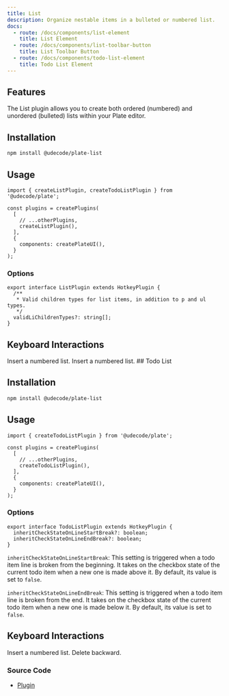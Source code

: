```yaml
---
title: List
description: Organize nestable items in a bulleted or numbered list.
docs:
  - route: /docs/components/list-element
    title: List Element
  - route: /docs/components/list-toolbar-button
    title: List Toolbar Button
  - route: /docs/components/todo-list-element
    title: Todo List Element
---
```


<ComponentPreview name="playground-demo" id="list" />

## Features

The List plugin allows you to create both ordered (numbered) and unordered (bulleted) lists within your Plate editor.

## Installation

```bash
npm install @udecode/plate-list
```

## Usage

```tsx
import { createListPlugin, createTodoListPlugin } from '@udecode/plate';

const plugins = createPlugins(
  [
    // ...otherPlugins,
    createListPlugin(),
  ],
  {
    components: createPlateUI(),
  }
);
```

### Options

```tsx
export interface ListPlugin extends HotkeyPlugin {
  /**
   * Valid children types for list items, in addition to p and ul types.
   */
  validLiChildrenTypes?: string[];
}
```

## Keyboard Interactions

<KeyTable>
  <KeyTableItem hotkey="⌘ + ⌥ + 4">Insert a numbered list.</KeyTableItem>
  <KeyTableItem hotkey="⌘ + ⇧ + 4">Insert a numbered list.</KeyTableItem>
</KeyTable>
## Todo List

<ComponentPreview name="playground-demo" id="list" />

## Installation

```bash
npm install @udecode/plate-list
```

## Usage

```tsx
import { createTodoListPlugin } from '@udecode/plate';

const plugins = createPlugins(
  [
    // ...otherPlugins,
    createTodoListPlugin(),
  ],
  {
    components: createPlateUI(),
  }
);
```

### Options

```tsx
export interface TodoListPlugin extends HotkeyPlugin {
  inheritCheckStateOnLineStartBreak?: boolean;
  inheritCheckStateOnLineEndBreak?: boolean;
}
```

`inheritCheckStateOnLineStartBreak`: This setting is triggered when a todo item line is broken from the beginning.
It takes on the checkbox state of the current todo item when a new one is made above it.
By default, its value is set to `false`.

`inheritCheckStateOnLineEndBreak`: This setting is triggered when a todo item line is broken from the end.
It takes on the checkbox state of the current todo item when a new one is made below it.
By default, its value is set to `false`.

## Keyboard Interactions

<KeyTable>
  <KeyTableItem hotkey="⌘ + ⌥ + 4, ⌘ + ⇧ + 4">
    Insert a numbered list.
  </KeyTableItem>
  <KeyTableItem hotkey="Backspace">Delete backward.</KeyTableItem>
</KeyTable>

### Source Code

- [Plugin](https://github.com/udecode/plate/blob/main/packages/list/src/createListPlugin.ts)
